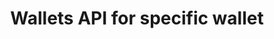 ---
title: Wallets API for specific wallet
openapi: 'POST /wallets/{asset}'
description: Create specific wallet using this api.
lastUpdated: March 2025
---